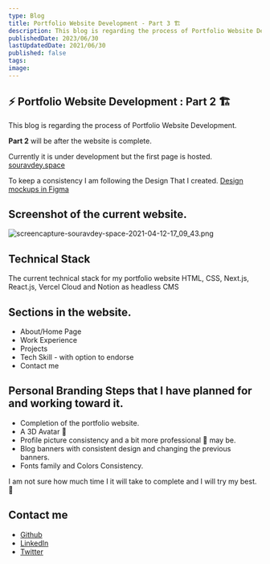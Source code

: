 ```yaml
---
type: Blog
title: Portfolio Website Development - Part 3 🏗️
description: This blog is regarding the process of Portfolio Website Development.
publishedDate: 2023/06/30
lastUpdatedDate: 2021/06/30
published: false
tags:
image:
---
```


## ⚡ Portfolio Website Development : Part 2 🏗️

This blog is regarding the process of Portfolio Website Development.

**Part 2** will be after the website is complete.

Currently it is under development but the first page is hosted.
[souravdey.space](https://www.souravdey.space/)

To keep a consistency I am following the Design That I created.
[Design mockups in Figma](https://www.figma.com/file/Qzqga1Cp5C7yFgvSTshqPk/hashnode-blog-card?node-id=592%3A82)

## Screenshot of the current website.

![screencapture-souravdey-space-2021-04-12-17_09_43.png](https://cdn.hashnode.com/res/hashnode/image/upload/v1618227619221/jd4BLPbZH.png)

## Technical Stack

The current technical stack for my portfolio website HTML, CSS, Next.js, React.js, Vercel Cloud and Notion as headless CMS

## Sections in the website.

- About/Home Page
- Work Experience
- Projects
- Tech Skill - with option to endorse
- Contact me

## Personal Branding Steps that I have planned for and working toward it.

- Completion of the portfolio website.
- A 3D Avatar 👦
- Profile picture consistency and a bit more professional 👔 may be.
- Blog banners with consistent design and changing the previous banners.
- Fonts family and Colors Consistency.

I am not sure how much time I it will take to complete and I will try my best. 🤞

## Contact me

- [Github](https://github.com/Souravdey777/)
- [LinkedIn](https://www.linkedin.com/in/souravdey777)
- [Twitter](https://twitter.com/Souravdey777)
